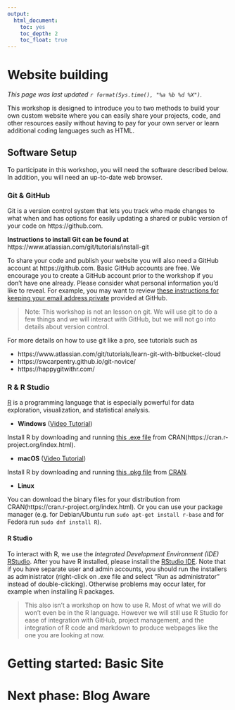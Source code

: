 ```yaml
---
output: 
  html_document: 
    toc: yes
    toc_depth: 2
    toc_float: true
---
```


# Website building

_This page was last updated `r format(Sys.time(), "%a %b %d %X")`._

This workshop is designed to introduce you to two methods to build your own custom website where you can easily share your projects, code, and other resources easily without having to pay for your own server or learn additional coding languages such as HTML. 


## Software Setup
To participate in this workshop, you will need the software described below. 
In addition, you will need an up-to-date web browser.


### Git & GitHub

Git is a version control system that lets you track who made changes to what when and has options for easily updating a shared or public version of your code on https://github.com. 

**Instructions to install Git can be found at** https://www.atlassian.com/git/tutorials/install-git

  
To share your code and publish your website you will also need a GitHub account at https://github.com. Basic GitHub accounts are free. We encourage you to create a GitHub account prior to the workshop if you don't have one already. Please consider what personal information you'd like to reveal. For example, you may want to review [these instructions for keeping your email address private](https://help.github.com/articles/keeping-your-email-address-private/) provided at GitHub.

> Note: This workshop is not an lesson on git. We will use git to do a few things and we will interact with GitHub, but we will not go into details about version control. 

For more details on how to use git like a pro, see tutorials such as

* https://www.atlassian.com/git/tutorials/learn-git-with-bitbucket-cloud
* https://swcarpentry.github.io/git-novice/
* https://happygitwithr.com/



### R & R Studio

[R](https://www.r-project.org) is a programming language that is especially powerful for data exploration, visualization, and statistical analysis. 

* **Windows** ([Video Tutorial](https://www.youtube.com/watch?v=q0PjTAylwoU))

Install R by downloading and running [this .exe file](https://cran.r-project.org/bin/windows/base/release.htm) from CRAN(https://cran.r-project.org/index.html).

* **macOS** ([Video Tutorial](https://www.youtube.com/watch?v=5-ly3kyxwEg))

Install R by downloading and running <a href="https://cran.r-project.org/bin/macosx/R-latest.pkg">this .pkg file</a> from <a href="https://cran.r-project.org/index.html">CRAN</a>. 

* **Linux**

You can download the binary files for your distribution from CRAN(https://cran.r-project.org/index.html). Or you can use your package manager (e.g. for Debian/Ubuntu run `sudo apt-get install r-base` and for Fedora run `sudo dnf install R`). 

#### R Studio
To interact with R, we use the _Integrated Development Environment (IDE)_ [RStudio](https://www.rstudio.com). After you have R installed, please install the [RStudio IDE](https://www.rstudio.com/products/rstudio/download/#download). Note that if you have separate user and admin accounts, you should run the installers as administrator (right-click on .exe file and select "Run as administrator" instead of double-clicking). Otherwise problems may occur later, for example when installing R packages.


> This also isn't a workshop on how to use R. Most of what we will do won't even be in the R language. However we will still use R Studio for ease of integration with GitHub, project management, and the integration of R code and markdown to produce webpages like the one you are looking at now. 

# Getting started: Basic Site


# Next phase: Blog Aware